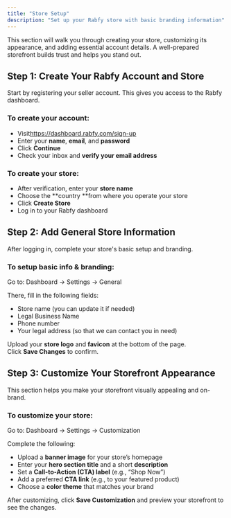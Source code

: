 ```yaml
---
title: "Store Setup"
description: "Set up your Rabfy store with basic branding information"
---
```


This section will walk you through creating your store, customizing its appearance, and adding essential account details. A well-prepared storefront builds trust and helps you stand out.

## **Step 1: Create Your Rabfy Account and Store**

Start by registering your seller account. This gives you access to the Rabfy dashboard.

### **To create your account:**

- Visit[<u>https://dashboard.rabfy.com/sign-up</u>](https://dashboard.rabfy.com/sign-up) 
- Enter your **name**, **email**, and **password**
- Click **Continue**
- Check your inbox and **verify your email address**

### **To create your store:**

- After verification, enter your **store name**
- Choose the \*\*country \*\*from where you operate your store
- Click **Create Store**
- Log in to your Rabfy dashboard

## **Step 2: Add General Store Information**

After logging in, complete your store's basic setup and branding.

### **To setup basic info & branding:**

Go to: Dashboard → Settings → General

There, fill in the following fields:

- Store name (you can update it if needed)
- Legal Business Name
- Phone number 
- Your legal address (so that we can contact you in need)

Upload your **store logo** and **favicon** at the bottom of the page.\
Click **Save Changes** to confirm.

## **Step 3: Customize Your Storefront Appearance**

This section helps you make your storefront visually appealing and on-brand.

### **To customize your store:**

Go to: Dashboard → Settings → Customization

Complete the following:

- Upload a **banner image** for your store’s homepage
- Enter your **hero section title** and a short **description**
- Set a **Call-to-Action (CTA) label** (e.g., “Shop Now”)
- Add a preferred **CTA link** (e.g., to your featured product)
- Choose a **color theme** that matches your brand

After customizing, click **Save Customization** and preview your storefront to see the changes.